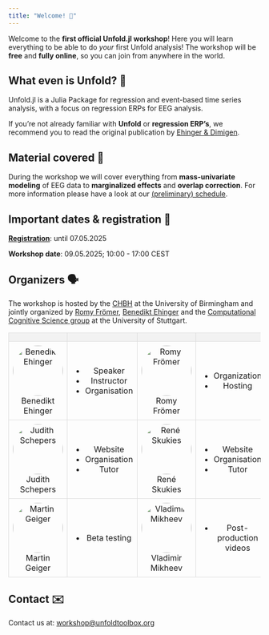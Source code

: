 ```yaml
---
title: "Welcome! 🐙"
---
```


Welcome to the **first official Unfold.jl workshop**! Here you will learn everything to be able to do _your_ first Unfold analysis!
The workshop will be **free** and **fully online**, so you can join from anywhere in the world. 

## What even is Unfold? 🤔
Unfold.jl is a Julia Package for regression and event-based time series analysis, with a focus on regression ERPs for EEG analysis.

If you're not already familiar with **Unfold** or **regression ERP's**, we recommend you to read the original publication by [Ehinger & Dimigen](https://peerj.com/articles/7838/).

## Material covered 💪
During the workshop we will cover everything from **mass-univariate modeling** of EEG data to **marginalized effects** and **overlap correction**. For more information please have a look at our [(preliminary) schedule](program.qmd).

## Important dates & registration 📅
[__Registration__](registration.qmd): until 07.05.2025

__Workshop date__: 09.05.2025; 10:00 - 17:00 CEST

## Organizers 🗣️
The workshop is hosted by the [CHBH](https://www.birmingham.ac.uk/research/centres-institutes/human-brain-health) at the University of Birmingham and jointly organized by [Romy Frömer](https://www.birmingham.ac.uk/staff/profiles/psychology/froemer-romy), [Benedikt Ehinger](https://benediktehinger.de/blog/science/about-me/) and the [Computational Cognitive Science group](https://www.s-ccs.de/) at the University of Stuttgart.

<style>
  .round-image {
    border-radius: 50%;
    width: 100px;
    height: 100px;
    object-fit: cover;
  }
  .full-width-table {
    width: 100%;
    border-collapse: collapse;
  }
  .full-width-table th, .full-width-table td {
    border: 1px solid #ddd;
    padding: 8px;
    text-align: center;
  }
  .full-width-table th {
    background-color: #f2f2f2;
  }
</style>

<table class="full-width-table">
  <tr>
    <th></th>
    <th></th>
    <th></th>
    <th></th>
  </tr>
  <tr>
    <td style="text-align: center;">
      <img src=".\assets\Ehinger_Benedikt.jpg" alt="Benedikt Ehinger" class="round-image"><br>
      Benedikt Ehinger
    </td>
    <td>
    <ul>
      <li>Speaker</li>
      <li>Instructor</li>
      <li>Organisation</li>
    </ul>
    </td>
    <td style="text-align: center;">
      <img src=".\assets\Romy_image_small.jpg" alt="Romy Frömer" class="round-image"><br>
      Romy Frömer
    </td>
    <td>
    <ul>
      <li>Organization</li>
      <li>Hosting</li>
    </td>
    </ul>
  </tr>
  <tr>
    <td style="text-align: center;">
      <img src=".\assets\jschepers_profile_image_square.jpg" alt="Judith Schepers" class="round-image"><br>
      Judith Schepers
    </td>
    <td>
    <ul>
      <li>Website</li>
      <li>Organisation</li>
      <li>Tutor</li>
    </ul>
    </td>
    <td style="text-align: center;">
      <img src=".\assets\ReneSkukies_profile_image.jpg" alt="René Skukies" class="round-image"><br>
      René Skukies
    </td>
    <td>
    <ul>
      <li>Website</li>
      <li>Organisation</li>
      <li>Tutor</li>
    </td>
    </ul>
  </tr>
  <tr>
    <td style="text-align: center;">
      <img src=".\assets\Martin_profile_image.jpg" alt="Martin Geiger" class="round-image"><br>
      Martin Geiger
    </td>
    <td>
    <ul>
      <li>Beta testing</li>
    </ul>
    </td>
    <td style="text-align: center;">
      <img src=".\assets\Vlad_profile_image.jpg" alt="Vladimir Mikheev" class="round-image"><br>
      Vladimir Mikheev
    </td>
    <td>
    <ul>
      <li>Post-production videos</li>
    </ul>
    </td>
  </tr>
</table>

## Contact ✉️
Contact us at: [workshop@unfoldtoolbox.org](mailto:workshop@unfoldtoolbox.org)